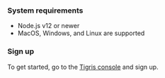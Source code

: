 
### System requirements

- Node.js v12 or newer
- MacOS, Windows, and Linux are supported

### Sign up

To get started, go to the [Tigris console](https://console.preview.tigrisdata.cloud/) and sign up.
